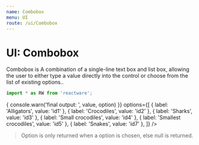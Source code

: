 ```yaml
---
name: Combobox
menu: UI
route: /ui/Combobox
---
```



# UI: Combobox

Combobox is A combination of a single-line text box and list box, allowing the user to either type a value directly into the control or choose from the list of existing options..

```jsx
import * as RW from 'reactware';
```

<Playground className="Rw_UI_Combobox dark_theme">
  <Rw.UI.Combobox
    search=""
    placeholder="Search..."
    onChange={(value, option) => { 
      console.warn('final output: ', value, option)
    }} 
    options={[
    { label: 'Alligators', value: 'id1' },
    { label: 'Crocodiles', value: 'id2' },
    { label: 'Sharks', value: 'id3' },
    { label: 'Small crocodiles', value: 'id4' },
    { label: 'Smallest crocodiles', value: 'id5' },
    { label: 'Snakes', value: 'id7' },
  ]}
  />
</Playground>

> Option is only returned when a option is chosen, else null is returned.

<PropsTable of={Rw.UI.Combobox} />
